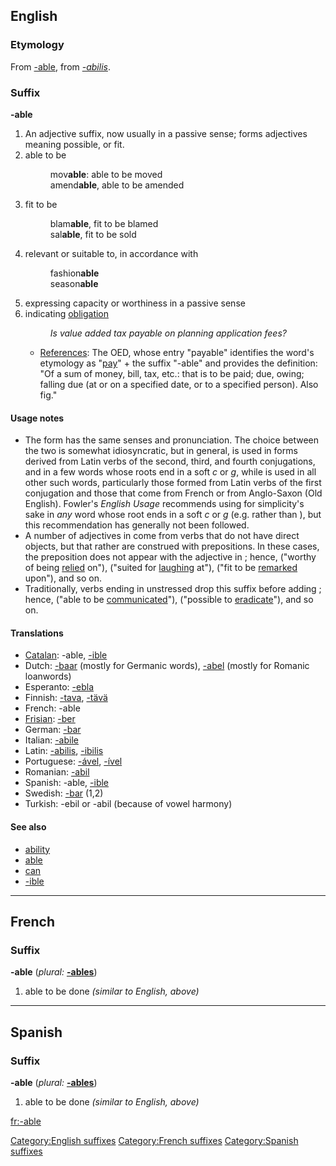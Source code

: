 {{DEFAULTSORT:able}}
{{see|able}}
==English==

{{rfc|remove the copyvio stuff}}

===Etymology===
From {{F.}} [[#French|-able]], from {{L.}} ''[[-abilis]]''.

===Suffix===
'''-able'''

# An adjective suffix, now usually in a passive sense; forms adjectives meaning possible, or fit.
# able to be
#:mov'''able''': able to be moved
#:amend'''able''', able to be amended
# fit to be
#:blam'''able''', fit to be blamed
#:sal'''able''', fit to be sold
# relevant or suitable to, in accordance with
#:fashion'''able'''
#:season'''able'''
# expressing capacity or worthiness in a passive sense
# indicating [[obligation]]
#:''Is value added tax payable on planning application fees?''
#*[[References]]: The OED, whose entry "payable" identifies the word's etymology as "[[pay]]" + the suffix "-able" and provides the definition: "Of a sum of money, bill, tax, etc.: that is to be paid; due, owing; falling due (at or on a specified date, or to a specified person). Also fig." 

====Usage notes====
* The form {{term|-ible}} has the same senses and pronunciation. The choice between the two is somewhat idiosyncratic, but in general, {{term||-ible}} is used in forms derived from Latin verbs of the second, third, and fourth conjugations, and in a few words whose roots end in a soft ''c'' or ''g'', while {{term||-able}} is used in all other such words, particularly those formed from Latin verbs of the first conjugation and those that come from French or from Anglo-Saxon (Old English). Fowler's ''English Usage'' recommends using {{term||-ible}} for simplicity's sake in ''any'' word whose root ends in a soft ''c'' or ''g'' (e.g. {{term||changible}} rather than {{term|changeable}}), but this recommendation has generally not been followed.
* A number of adjectives in {{term||-able}} come from verbs that do not have direct objects, but that rather are construed with prepositions. In these cases, the preposition does not appear with the adjective in {{term||-able}}; hence, {{term|reliable}} ("worthy of being [[rely|relied]] on"), {{term|laughable}} ("suited for [[laugh|laughing]] at"), {{term|remarkable}} ("fit to be [[remark|remarked]] upon"), and so on.
* Traditionally, verbs ending in unstressed {{term|-ate}} drop this suffix before adding {{term||-able}}; hence, {{term|communicable}} ("able to be [[communicate]]d"), {{term|eradicable}} ("possible to [[eradicate]]"), and so on.

====Translations====
*[[Catalan]]: -able, [[-ible]]
*Dutch: [[-baar]] (mostly for Germanic words), [[-abel]] (mostly for Romanic loanwords)
*Esperanto: [[-ebla]]
*Finnish: [[-tava]], [[-tävä]]
*French: -able
*[[Frisian]]: [[-ber]]
*German: [[-bar]]
*Italian: [[-abile]]
*Latin: [[-abilis]], [[-ibilis]]
*Portuguese: [[-ável]], [[-ível]]
*Romanian: [[-abil]]
*Spanish: -able, [[-ible]]
*Swedish: [[-bar]] (1,2)
*Turkish: -ebil or -abil (because of vowel harmony)

====See also====
*[[ability]]
*[[able]]
*[[can]]
*[[-ible]]

[[Category:English suffixes]]

----

==French==

===Suffix===
'''-able''' (''plural:'' '''[[-ables]]''')

# able to be done ''(similar to English, above)''

[[Category:French suffixes]]

----

==Spanish==

===Suffix===
'''-able''' (''plural:'' '''[[-ables]]''')

# able to be done ''(similar to English, above)''

[[Category:Spanish suffixes]]

[[fr:-able]]